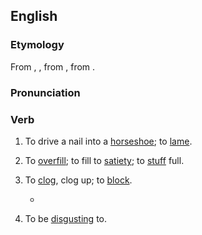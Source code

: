 ==English==

===Etymology===
From {{der|en|fro|encloyer}}, {{m|fro|encloer|t=to drive in a nail}}, from {{der|en|ML.|inclavare}}, from {{der|en|la|-}} {{af|la|in-|clavus|t2=nail|nocat=1}}.

===Pronunciation===
{{rfp|en}}

===Verb===
{{en-verb}}

# {{lb|en|transitive|obsolete}} To drive a nail into a [[horseshoe]]; to [[lame]].
# {{lb|en|transitive|obsolete}} To [[overfill]]; to fill to [[satiety]]; to [[stuff]] full.
# {{lb|en|transitive|obsolete}} To [[clog]], clog up; to [[block]].
#* {{quote-book|en|year=1590|author=Edmund Spenser|title=The Faerie Queene|section=II.vii|passage=At the well head the purest streames arise: / But mucky filth his braunching armes annoyes, / And with vncomely weedes the gentle waue '''accloyes'''.}}
# {{lb|en|transitive|archaic}} To be [[disgust]]ing to.